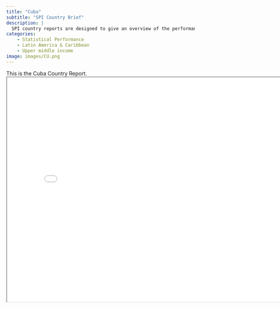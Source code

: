 ```yaml
---
title: "Cuba"
subtitle: "SPI Country Brief"
description: |
  SPI country reports are designed to give an overview of the performance of Cuba.
categories:
    - Statistical Performance
    - Latin America & Caribbean
    - Upper middle income
image: images/CU.png
---
```


This is the Cuba Country Report.
<iframe src="charts/Cuba_chart.html" width="800" height="600"></iframe>

